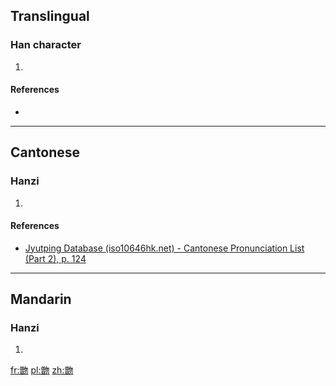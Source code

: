 ==Translingual==

===Han character===
{{Han char|rn=73|rad=曰|as=12|sn=16|four=|canj=金日心竹竹 (CAPHH)|ids=⿰[[曾]][[勿]]}}

# {{defn|Han|sort=曰12}}

====References====
* {{Han ref|kx=0504.091|dkj=14317|hdz=21536.160|uh=6706|ud=26374}}

----

==Cantonese==

===Hanzi===
{{yue-hanzi|jyut=[[fan1]]|y=fan1}}

# {{defn|lang=yue|sort=曰12}}

====References====
*[http://www.iso10646hk.net/jp/document/download.jsp Jyutping Database (iso10646hk.net) - Cantonese Pronunciation List (Part 2), p. 124]

----

==Mandarin==

===Hanzi===
{{cmn-hanzi|pin=[[fēn]] ([[fen1]])|wg=fen<sup>1</sup>}}

# {{defn|lang=cmn|sort=曰12}}

[[fr:朆]]
[[pl:朆]]
[[zh:朆]]